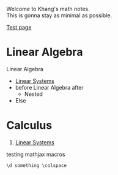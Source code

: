 Welcome to Khang's math notes.  
This is gonna stay as minimal as possible.

[Test page](/test-page)

# Linear Algebra

Linear Algebra

* [Linear Systems](/la/linear-systems)
* before Linear Algebra after
  * Nested
* Else

# Calculus

1. [Linear Systems](/la/linear-systems)


testing mathjax macros
```
\d something \colspace
```
